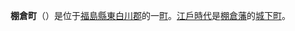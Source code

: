 {{日本町村|
自治體名=棚倉|
町村=町|
圖像=[[File:Tsutsukowake-jinja_(Baba)_shaden-1.JPG|240px]]|
圖像說明=[[馬場都都古別神社|馬場都都古別神社]]（[[陸奧國|陸奧國]][[一宮|一宮]]）|
町村章=|
日文原名=棚倉町|
平假名=たなぐらまち|
羅馬字拼音=Tanagura-machi|
都道府縣=福島縣|
支廳=|
郡=東白川郡|
編號=07481-1|
面積=159.82|
邊界未定=|
人口=15,757|
統計時間=2007年9月1日|
自治體=[[白河市|白河市]]、[[矢祭町|矢祭町]]、[[塙町|塙町]]、<br />[[鮫川村|鮫川村]]、[[淺川町|淺川町]]<br />[[栃木縣|栃木縣]]：[[大田原市|大田原市]]、[[那須町|那須町]]<br />[[茨城縣|茨城縣]]：[[大子町|大子町]]|
樹=[[松|松]]|
花=[[杜鵑|杜鵑]]|
鳥=|
其他象徵物=|
其他象徵=|
郵遞區號=963-6131|
所在地=東白川郡棚倉町大字棚倉字中居野33番地|
電話號碼=247-33-2111|
外部連結=http://www.town.tanagura.fukushima.jp/|
經度=|
緯度=|
地圖=|
註記=
}}
'''棚倉町'''（{{jpn|j=棚倉町|hg=たなぐらまち|rm=Tanagura machi|f=y}}）是位于[[福島縣|福島縣]][[東白川郡|東白川郡]]的一[[町|町]]。[[江戶時代|江戶時代]]是[[棚倉藩|棚倉藩]]的[[城下町|城下町]]。

{{福島縣}}

{{Authority control}}
{{日本地理小作品}}